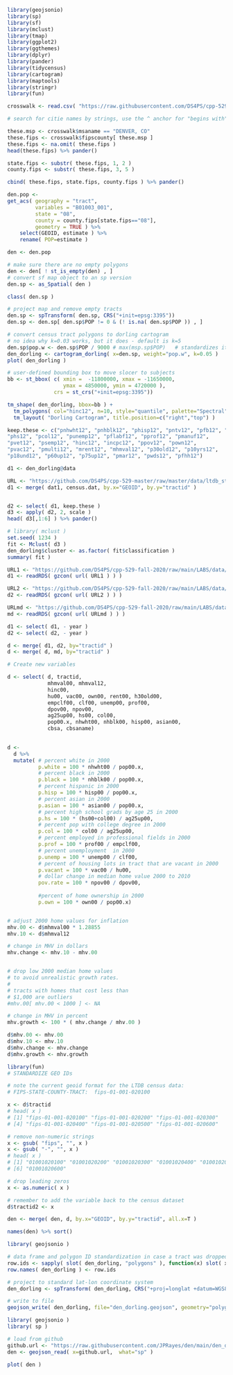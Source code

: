 ```{r, include=FALSE}

library(geojsonio)
library(sp)
library(sf)
library(mclust)
library(tmap)
library(ggplot2)
library(ggthemes)
library(dplyr)
library(pander)
library(tidycensus)
library(cartogram)
library(maptools)
library(stringr)
library(fun)


```

```{r}
crosswalk <- read.csv( "https://raw.githubusercontent.com/DS4PS/cpp-529-master/master/data/cbsatocountycrosswalk.csv",  stringsAsFactors=F, colClasses="character" )

# search for citie names by strings, use the ^ anchor for "begins with" 
```

```{r}
these.msp <- crosswalk$msaname == "DENVER, CO"
these.fips <- crosswalk$fipscounty[ these.msp ]
these.fips <- na.omit( these.fips )
head(these.fips) %>% pander()
```

```{r}
state.fips <- substr( these.fips, 1, 2 )
county.fips <- substr( these.fips, 3, 5 )

cbind( these.fips, state.fips, county.fips ) %>% pander()
```

```{r}
den.pop <-
get_acs( geography = "tract", 
         variables = "B01003_001",
         state = "08", 
         county = county.fips[state.fips=="08"], 
         geometry = TRUE ) %>% 
    select(GEOID, estimate ) %>%
    rename( POP=estimate )
```

```{r}
den <- den.pop

# make sure there are no empty polygons
den <- den[ ! st_is_empty(den) , ]
# convert sf map object to an sp version
den.sp <- as_Spatial( den )

class( den.sp )
```


```{r}
# project map and remove empty tracts
den.sp <- spTransform( den.sp, CRS("+init=epsg:3395"))
den.sp <- den.sp[ den.sp$POP != 0 & (! is.na( den.sp$POP )) , ]

# convert census tract polygons to dorling cartogram
# no idea why k=0.03 works, but it does - default is k=5
den.sp$pop.w <- den.sp$POP / 9000 # max(msp.sp$POP)   # standardizes it to max of 1.5
den_dorling <- cartogram_dorling( x=den.sp, weight="pop.w", k=0.05 )
plot( den_dorling )
```

```{r}
# user-defined bounding box to move slocer to subjects 
bb <- st_bbox( c( xmin =  -11800000, xmax = -11650000, 
                  ymax = 4850000, ymin = 4720000 ), 
               crs = st_crs("+init=epsg:3395"))

tm_shape( den_dorling, bbox=bb ) + 
  tm_polygons( col="hinc12", n=10, style="quantile", palette="Spectral" ) +
  tm_layout( "Dorling Cartogram", title.position=c("right","top") )
```

```{r}
keep.these <- c("pnhwht12", "pnhblk12", "phisp12", "pntv12", "pfb12", "polang12", 
"phs12", "pcol12", "punemp12", "pflabf12", "pprof12", "pmanuf12", 
"pvet12", "psemp12", "hinc12", "incpc12", "ppov12", "pown12", 
"pvac12", "pmulti12", "mrent12", "mhmval12", "p30old12", "p10yrs12", 
"p18und12", "p60up12", "p75up12", "pmar12", "pwds12", "pfhh12")

d1 <- den_dorling@data

URL <- "https://github.com/DS4PS/cpp-529-master/raw/master/data/ltdb_std_2010_sample.rds"
d1 <- merge( dat1, census.dat, by.x="GEOID", by.y="tractid" )


d2 <- select( d1, keep.these )
d3 <- apply( d2, 2, scale )
head( d3[,1:6] ) %>% pander()

```

```{r}
# library( mclust )
set.seed( 1234 )
fit <- Mclust( d3 )
den_dorling$cluster <- as.factor( fit$classification )
summary( fit )
```

```{r}
URL1 <- "https://github.com/DS4PS/cpp-529-fall-2020/raw/main/LABS/data/rodeo/LTDB-2000.rds"
d1 <- readRDS( gzcon( url( URL1 ) ) )

URL2 <- "https://github.com/DS4PS/cpp-529-fall-2020/raw/main/LABS/data/rodeo/LTDB-2010.rds"
d2 <- readRDS( gzcon( url( URL2 ) ) )

URLmd <- "https://github.com/DS4PS/cpp-529-fall-2020/raw/main/LABS/data/rodeo/LTDB-META-DATA.rds"
md <- readRDS( gzcon( url( URLmd ) ) )

d1 <- select( d1, - year )
d2 <- select( d2, - year )

d <- merge( d1, d2, by="tractid" )
d <- merge( d, md, by="tractid" )
```

```{r}
# Create new variables

d <- select( d, tractid, 
             mhmval00, mhmval12, 
             hinc00, 
             hu00, vac00, own00, rent00, h30old00,
             empclf00, clf00, unemp00, prof00,  
             dpov00, npov00,
             ag25up00, hs00, col00, 
             pop00.x, nhwht00, nhblk00, hisp00, asian00,
             cbsa, cbsaname)

 
d <- 
  d %>%
  mutate( # percent white in 2000
          p.white = 100 * nhwht00 / pop00.x,
          # percent black in 2000
          p.black = 100 * nhblk00 / pop00.x,
          # percent hispanic in 2000
          p.hisp = 100 * hisp00 / pop00.x, 
          # percent asian in 2000
          p.asian = 100 * asian00 / pop00.x,
          # percent high school grads by age 25 in 2000 
          p.hs = 100 * (hs00+col00) / ag25up00,
          # percent pop with college degree in 2000
          p.col = 100 * col00 / ag25up00,
          # percent employed in professional fields in 2000
          p.prof = 100 * prof00 / empclf00,
          # percent unemployment  in 2000
          p.unemp = 100 * unemp00 / clf00,
          # percent of housing lots in tract that are vacant in 2000
          p.vacant = 100 * vac00 / hu00,
          # dollar change in median home value 2000 to 2010 
          pov.rate = 100 * npov00 / dpov00,
          
          #percent of home ownership in 2000
          p.own = 100 * own00 / pop00.x)


# adjust 2000 home values for inflation 
mhv.00 <- d$mhmval00 * 1.28855  
mhv.10 <- d$mhmval12

# change in MHV in dollars
mhv.change <- mhv.10 - mhv.00


# drop low 2000 median home values
# to avoid unrealistic growth rates.
#
# tracts with homes that cost less than
# $1,000 are outliers
#mhv.00[ mhv.00 < 1000 ] <- NA

# change in MHV in percent
mhv.growth <- 100 * ( mhv.change / mhv.00 )

d$mhv.00 <- mhv.00
d$mhv.10 <- mhv.10
d$mhv.change <- mhv.change
d$mhv.growth <- mhv.growth 
```


```{r}
library(fun)
# STANDARDIZE GEO IDs

# note the current geoid format for the LTDB census data: 
# FIPS-STATE-COUNTY-TRACT:  fips-01-001-020100  

x <- d$tractid 
# head( x )
# [1] "fips-01-001-020100" "fips-01-001-020200" "fips-01-001-020300"
# [4] "fips-01-001-020400" "fips-01-001-020500" "fips-01-001-020600"

# remove non-numeric strings 
x <- gsub( "fips", "", x )
x <- gsub( "-", "", x )
# head( x )
# [1] "01001020100" "01001020200" "01001020300" "01001020400" "01001020500"
# [6] "01001020600"

# drop leading zeros 
x <- as.numeric( x )

# remember to add the variable back to the census dataset
d$tractid2 <- x 

den <- merge( den, d, by.x="GEOID", by.y="tractid", all.x=T )
```

```{r}
names(den) %>% sort()
```

```{r}
library( geojsonio )

# data frame and polygon ID standardization in case a tract was dropped and IDs don't match
row.ids <- sapply( slot( den_dorling, "polygons" ), function(x) slot( x, "ID" ) )
row.names( den_dorling ) <- row.ids

# project to standard lat-lon coordinate system 
den_dorling <- spTransform( den_dorling, CRS("+proj=longlat +datum=WGS84") )

# write to file 
geojson_write( den_dorling, file="den_dorling.geojson", geometry="polygon" )
```

```{r}
library( geojsonio )
library( sp )

# load from github
github.url <- "https://raw.githubusercontent.com/JPRayes/den/main/den_dorling.geojson"
den <- geojson_read( x=github.url,  what="sp" )

plot( den )
```



